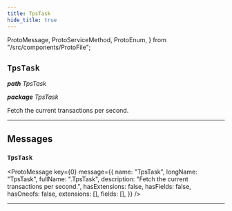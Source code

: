 ```yaml
---
title: TpsTask
hide_title: true
---
```


  ProtoMessage,
  ProtoServiceMethod,
  ProtoEnum,
} from "/src/components/ProtoFile";

## `TpsTask`

_**path** TpsTask_

_**package** TpsTask_

Fetch the current transactions per second.

---

## Messages

### `TpsTask`

<ProtoMessage
  key={0}
  message={{
    name: "TpsTask",
    longName: "TpsTask",
    fullName: ".TpsTask",
    description: "Fetch the current transactions per second.",
    hasExtensions: false,
    hasFields: false,
    hasOneofs: false,
    extensions: [],
    fields: [],
  }}
/>

---
